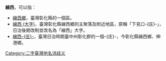 '''線西'''，可以指：
*[[線西鄉|線西鄉]]，臺灣彰化縣的一個區。
*[[線西_(大字)|線西 (大字)]]，臺灣彰化縣線西鄉的主聚落及附近地區，原稱「下見口-{庄}-」，日治後期改制並改名為「線西」大字。
*[[線西庄|線西-{庄}-]]，臺灣日治時期臺中州彰化郡的一個-{庄}-，今彰化縣線西鄉、伸港鄉。
{{disambig}}
[[Category:二字臺灣地名消歧义|Category:二字臺灣地名消歧义]]